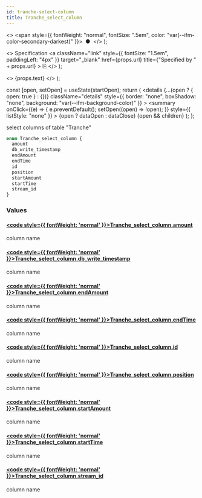 ```yaml
---
id: tranche-select-column
title: Tranche_select_column
---
```


<head>
  <meta content="noindex" name="robots" />
  <meta charset="utf-8" />
</head>

  <>
    <span style={{ fontWeight: "normal", fontSize: ".5em", color: "var(--ifm-color-secondary-darkest)" }}>
      &nbsp;●&nbsp;
    </span>
  </>
);

  <>
    Specification
    <a
      className="link"
      style={{ fontSize: "1.5em", paddingLeft: "4px" }}
      target="_blank"
      href={props.url}
      title={"Specified by " + props.url}
    >
      ⎘
    </a>
  </>
);

  <>
    <span className={props.class}>{props.text}</span>
  </>
);


  const [open, setOpen] = useState(startOpen);
  return (
    <details
      {...(open ? { open: true } : {})}
      className="details"
      style={{ border: "none", boxShadow: "none", background: "var(--ifm-background-color)" }}
    >
      <summary
        onClick={(e) => {
          e.preventDefault();
          setOpen((open) => !open);
        }}
        style={{ listStyle: "none" }}
      >
        {open ? dataOpen : dataClose}
      </summary>
      {open && children}
    </details>
  );
};

select columns of table "Tranche"

```graphql
enum Tranche_select_column {
  amount
  db_write_timestamp
  endAmount
  endTime
  id
  position
  startAmount
  startTime
  stream_id
}
```

### Values

#### [<code style={{ fontWeight: 'normal' }}>Tranche_select_column.<b>amount</b></code>](#)

column name

#### [<code style={{ fontWeight: 'normal' }}>Tranche_select_column.<b>db_write_timestamp</b></code>](#)

column name

#### [<code style={{ fontWeight: 'normal' }}>Tranche_select_column.<b>endAmount</b></code>](#)

column name

#### [<code style={{ fontWeight: 'normal' }}>Tranche_select_column.<b>endTime</b></code>](#)

column name

#### [<code style={{ fontWeight: 'normal' }}>Tranche_select_column.<b>id</b></code>](#)

column name

#### [<code style={{ fontWeight: 'normal' }}>Tranche_select_column.<b>position</b></code>](#)

column name

#### [<code style={{ fontWeight: 'normal' }}>Tranche_select_column.<b>startAmount</b></code>](#)

column name

#### [<code style={{ fontWeight: 'normal' }}>Tranche_select_column.<b>startTime</b></code>](#)

column name

#### [<code style={{ fontWeight: 'normal' }}>Tranche_select_column.<b>stream_id</b></code>](#)

column name
